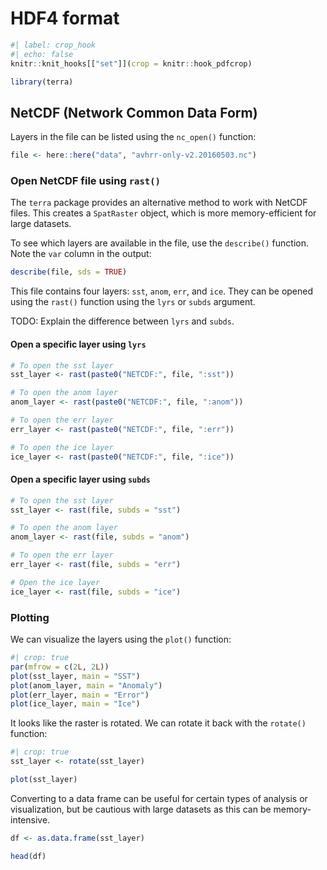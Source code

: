 # HDF4 format

```r
#| label: crop_hook
#| echo: false
knitr::knit_hooks[["set"]](crop = knitr::hook_pdfcrop)
```

```r
library(terra)
```

## NetCDF (Network Common Data Form)

Layers in the file can be listed using the `nc_open()` function:

```r
file <- here::here("data", "avhrr-only-v2.20160503.nc")
```

### Open NetCDF file using `rast()`

The `terra` package provides an alternative method to work with NetCDF files. This creates a `SpatRaster` object, which is more memory-efficient for large datasets.

To see which layers are available in the file, use the `describe()` function. Note the `var` column in the output:

```r
describe(file, sds = TRUE)
```

This file contains four layers: `sst`, `anom`, `err`, and `ice`. They can be opened using the `rast()` function using the `lyrs` or `subds` argument.

::: {.callout-note}
TODO: Explain the difference between `lyrs` and `subds`.
:::

#### Open a specific layer using `lyrs`

```r
# To open the sst layer
sst_layer <- rast(paste0("NETCDF:", file, ":sst"))

# To open the anom layer
anom_layer <- rast(paste0("NETCDF:", file, ":anom"))

# To open the err layer
err_layer <- rast(paste0("NETCDF:", file, ":err"))

# To open the ice layer
ice_layer <- rast(paste0("NETCDF:", file, ":ice"))
```

#### Open a specific layer using `subds`

```r
# To open the sst layer
sst_layer <- rast(file, subds = "sst")

# To open the anom layer
anom_layer <- rast(file, subds = "anom")

# To open the err layer
err_layer <- rast(file, subds = "err")

# Open the ice layer
ice_layer <- rast(file, subds = "ice")
```

### Plotting

We can visualize the layers using the `plot()` function:

```r
#| crop: true
par(mfrow = c(2L, 2L))
plot(sst_layer, main = "SST")
plot(anom_layer, main = "Anomaly")
plot(err_layer, main = "Error")
plot(ice_layer, main = "Ice")
```

It looks like the raster is rotated. We can rotate it back with the `rotate()` function:

```r
#| crop: true
sst_layer <- rotate(sst_layer)

plot(sst_layer)
```

Converting to a data frame can be useful for certain types of analysis or visualization, but be cautious with large datasets as this can be memory-intensive.

```r
df <- as.data.frame(sst_layer)

head(df)
```
